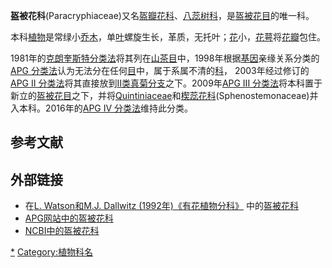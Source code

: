 {{Automatic taxobox
| taxon = Paracryphiaceae
| image = Quintinia sieberi - Grose Valley.JPG
| image_caption = ''[[Quintinia_sieberi|Quintinia sieberi]]''
| parent_authority = Takht. ex Reveal
| authority = [[Herbert_Kenneth_Airy_Shaw|Airy Shaw]]
| subdivision_ranks = [[属|属]]
| subdivision = 
* 参见正文
}}

'''盔被花科'''(Paracryphiaceae){{r|APG3科属}}又名[[盔瓣花科|盔瓣花科]]、[[八蕊树科|八蕊树科]]，是[[盔被花目|盔被花目]]的唯一科。

本科[[植物|植物]]是常绿小[[乔木|乔木]]，单[[叶|叶]]螺旋生长，革质，无托叶；[[花|花]]小，[[花萼|花萼]]将[[花瓣|花瓣]]包住。

1981年的[[克朗奎斯特分类法|克朗奎斯特分类法]]将其列在[[山茶目|山茶目]]中，1998年根据[[基因|基因]]亲缘关系分类的[[APG_分类法|APG 分类法]]认为无法分在任何[[目_(生物)|目]]中，属于系属不清的[[科|科]]{{r|APG}}， 2003年经过修订的[[APG_II_分类法|APG II 分类法]]将其直接放到[[II类真菊分支|II类真菊分支]]之下{{r|APG2}}。2009年[[APG_III_分类法|APG III 分类法]]将本科置于新立的[[盔被花目|盔被花目]]之下，并将[[Quintiniaceae|Quintiniaceae]]和[[楔蕊花科|楔蕊花科]](Sphenostemonaceae)并入本科{{r|APG3}}。2016年的[[APG_IV_分类法|APG IV 分类法]]维持此分类{{r|APG4}}。

==参考文献==
{{reflist|refs=
<ref name="APG">{{Cite journal |last=Angiosperm Phylogeny Group |year=1998 |title=An ordinal classification for the families of flowering plants |journal=Annals of the Missouri Botanical Garden |volume=85 |issue=4 |pages=531–553 |url=https://www.jstor.org/stable/2992015 |jstor=2992015 |access-date=2016-06-11 |archive-date=2021-01-12 |archive-url=https://web.archive.org/web/20210112155648/https://www.jstor.org/stable/2992015 |dead-url=no }}</ref>
<ref name="APG2">{{Cite journal |last=Angiosperm Phylogeny Group |year=2003 |title=An update of the Angiosperm Phylogeny Group classification for the orders and families of flowering plants: APG II |journal=Botanical Journal of the Linnean Society |volume=141 |issue=4 |pages=399–436 |url=http://onlinelibrary.wiley.com/doi/10.1046/j.1095-8339.2003.t01-1-00158.x/abstract |doi=10.1046/j.1095-8339.2003.t01-1-00158.x |access-date=2016-06-11 |archive-date=2017-09-08 |archive-url=https://web.archive.org/web/20170908063343/http://onlinelibrary.wiley.com/doi/10.1046/j.1095-8339.2003.t01-1-00158.x/abstract |dead-url=no }}</ref>
<ref name="APG3">{{Cite journal |last=Angiosperm Phylogeny Group |year=2009 |title=An update of the Angiosperm Phylogeny Group classification for the orders and families of flowering plants: APG III |journal=Botanical Journal of the Linnean Society |volume=161 |issue=2 |pages=105–121 |url=http://onlinelibrary.wiley.com/doi/10.1111/j.1095-8339.2009.00996.x/abstract |doi=10.1111/j.1095-8339.2009.00996.x |access-date=2016-06-11 |archive-date=2017-05-25 |archive-url=https://wayback.archive-it.org/all/20170525104318/http://onlinelibrary.wiley.com/doi/10.1111/j.1095-8339.2009.00996.x/abstract |dead-url=no }}</ref>
<ref name="APG4">{{Cite journal |last=Angiosperm Phylogeny Group |year=2016 |title=An update of the Angiosperm Phylogeny Group classification for the orders and families of flowering plants: APG IV |journal=Botanical Journal of the Linnean Society |volume=181 |issue=1 |pages=1–20 |url=http://onlinelibrary.wiley.com/doi/10.1111/boj.12385/abstract |doi=10.1111/boj.12385 |access-date=2016-06-11 |archive-date=2018-03-05 |archive-url=https://web.archive.org/web/20180305111633/http://onlinelibrary.wiley.com/doi/10.1111/boj.12385/abstract |dead-url=no }}</ref>
<ref name="APG3科属">{{Cite journal|last=刘冰, 叶建飞, 刘夙, 汪远, 杨永, 赖阳均, 曾刚, 林秦文 |year=2016 |title=中国被子植物科属概览: 依据APG III系统 |journal=生物多样性 |volume=23 |issue=2 |pages=225-231 |url=http://www.biodiversity-science.net/CN/abstract/abstract9992.shtml |doi=10.17520/biods.2015052 |deadurl=yes |archiveurl=https://web.archive.org/web/20150505064115/http://www.biodiversity-science.net/CN/abstract/abstract9992.shtml |archivedate=2015-05-05 }}</ref>
}}

== 外部链接 ==
* 在[http://delta-intkey.com/angio/ L. Watson和M.J. Dallwitz (1992年)《有花植物分科》] {{Wayback|url=http://delta-intkey.com/angio/ |date=20070103200438 }}中的[http://delta-intkey.com/angio/www/paracryp.htm 盔被花科] {{Wayback|url=http://delta-intkey.com/angio/www/paracryp.htm |date=20200103225247 }}
* [http://www.mobot.org/MOBOT/Research/APWeb/orders/Apialesweb.htm#Paracryphiaceae APG网站中的盔被花科] {{Wayback|url=http://www.mobot.org/MOBOT/Research/APWeb/orders/Apialesweb.htm#Paracryphiaceae |date=20090131030750 }} 
* [http://www.ncbi.nlm.nih.gov/Taxonomy/Browser/wwwtax.cgi?lin=s&p=has_linkout&id=125042 NCBI中的盔被花科] {{Wayback|url=http://www.ncbi.nlm.nih.gov/Taxonomy/Browser/wwwtax.cgi?lin=s&p=has_linkout&id=125042 |date=20190329041145 }}
{{Taxonbar|from=Q132028}}

[[Category:盔被花科|*]]
[[Category:植物科名|Category:植物科名]]